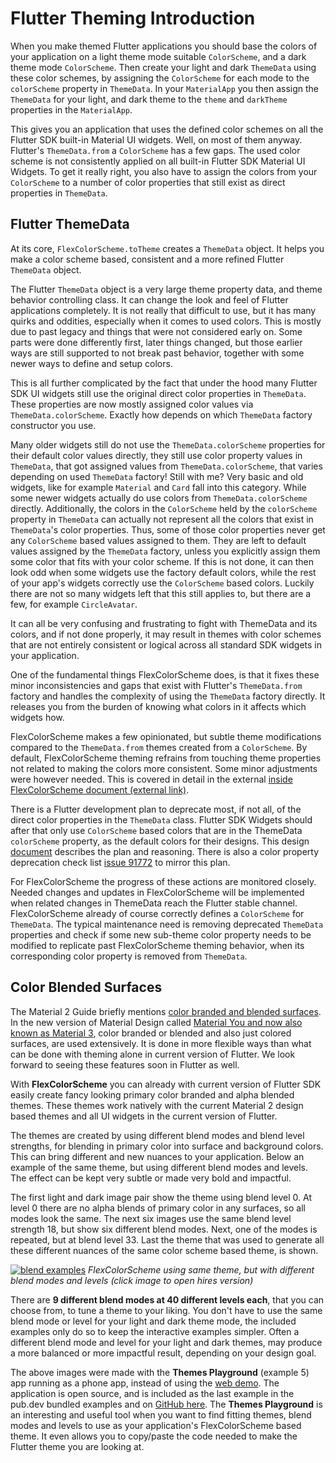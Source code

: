 # Flutter Theming Introduction

When you make themed Flutter applications you should base the colors of your
application on a light theme mode suitable `ColorScheme`, and a dark theme mode
`ColorScheme`. Then create your light and dark `ThemeData` using these color
schemes, by assigning the `ColorScheme` for each mode to the `colorScheme`
property in `ThemeData`. In your `MaterialApp` you then assign the `ThemeData`
for your light, and dark theme to the `theme` and `darkTheme` properties
in the `MaterialApp`.

This gives you an application that uses the defined color schemes on all the
Flutter SDK built-in Material UI widgets. Well, on most of them anyway.
Flutter's `ThemeData.from` a `ColorScheme` has a few gaps. The used color scheme
is not consistently applied on all built-in Flutter SDK Material UI Widgets.
To get it really right, you also have to assign the colors from your
`ColorScheme` to a number of color properties that still
exist as direct properties in `ThemeData`.

## Flutter ThemeData

At its core, `FlexColorScheme.toTheme` creates a `ThemeData` object. It helps
you make a color scheme based, consistent and a more refined
Flutter `ThemeData` object.

The Flutter `ThemeData` object is a very large theme property data,
and theme behavior controlling class. It can change the look and feel of Flutter
applications completely. It is not really that difficult to use, but it has many
quirks and oddities, especially when it comes to used colors. This is mostly
due to past legacy and things that were not considered early on. Some parts were
done differently first, later things changed, but those earlier ways are
still supported to not break past behavior, together with some newer ways to
define and setup colors.

This is all further complicated by the fact that
under the hood many Flutter SDK UI widgets still use the original direct color
properties in `ThemeData`. These properties are now mostly assigned color
values via `ThemeData.colorScheme`. Exactly how depends on which
`ThemeData` factory constructor you use.

Many older widgets still do not use the `ThemeData.colorScheme` properties for
their default color values directly, they still use color property values in
`ThemeData`, that got assigned values from `ThemeData.colorScheme`, that varies
depending on used `ThemeData` factory! Still with me?
Very basic and old widgets, like for example `Material` and `Card` fall into
this category.
While some newer widgets actually do use colors from `ThemeData.colorScheme`
directly. Additionally, the colors in the
`ColorScheme` held by the `colorScheme` property in `ThemeData` can actually not
represent all the colors that exist in `ThemeData`'s color properties. Thus, some
of those color properties never get any `ColorScheme` based values assigned to
them. They are left to default values assigned by the `ThemeData` factory,
unless you explicitly assign them some color that fits with your color scheme.
If this is not done, it can then look odd when some widgets use the factory
default colors, while the rest of your app's widgets correctly use the
`ColorScheme` based colors. Luckily there are not so many widgets left that this
still applies to, but there are a few, for example `CircleAvatar`.

It can all be very confusing and frustrating to fight with ThemeData and its
colors, and if not done properly, it may result in themes with color schemes
that are not entirely consistent or logical across all standard SDK
widgets in your application.

One of the fundamental things FlexColorScheme does, is that it fixes these minor
inconsistencies and gaps that exist with Flutter's `ThemeData.from` factory
and handles the complexity of using the `ThemeData` factory directly. It
releases you from the burden of knowing what colors in it affects which widgets
how.

FlexColorScheme makes a few opinionated, but subtle theme modifications compared
to the `ThemeData.from` themes created from a `ColorScheme`. By default,
FlexColorScheme theming refrains from touching theme properties not related
to making the colors more consistent. Some minor adjustments were however
needed. This is covered in detail in the external
[inside FlexColorScheme document (external link)](https://github.com/rydmike/flex_color_scheme/blob/master/INSIDE.md).

There is a Flutter development plan to deprecate most, if not all, of the direct
color properties in the `ThemeData` class. Flutter SDK Widgets should after that
only use `ColorScheme` based colors that are in the ThemeData `colorScheme`
property, as the default colors for their designs. This design
[document](https://flutter.dev/go/material-theme-system-updates)
describes the plan and reasoning. There is also a color property deprecation
check list [issue 91772](https://github.com/flutter/flutter/issues/91772) to
mirror this plan.

For FlexColorScheme the progress of these actions are monitored
closely. Needed changes and updates in FlexColorScheme will be implemented when
related changes in ThemeData reach the Flutter stable channel. FlexColorScheme
already of course correctly defines a `ColorScheme` for `ThemeData`. The
typical maintenance need is removing deprecated `ThemeData` properties and check
if some new sub-theme color property needs to be modified to replicate past
FlexColorScheme theming behavior, when its corresponding color property is
removed from `ThemeData`.

## Color Blended Surfaces

The Material 2 Guide briefly mentions
[color branded and blended surfaces](https://material.io/design/color/dark-theme.html#properties).
In the new version of Material Design called [Material You and now also known as
Material 3](https://m3.material.io/), color branded or blended and also
just colored surfaces, are used extensively. It is done in more flexible ways
than what can be done with theming alone in current version of Flutter. We look
forward to seeing these features soon in Flutter as well.

With **FlexColorScheme** you can already with current version of Flutter SDK
easily create fancy looking primary color branded
and alpha blended themes. These themes work natively with the current Material
2 design based themes and all UI widgets in the current version of Flutter.

The themes are created by using different blend modes and blend level strengths,
for blending in primary color into surface and background colors. This can bring
different and new nuances to your application. Below an example of the
same theme, but using different blend modes and levels. The effect can be kept
very subtle or made very bold and impactful.

The first light and dark image pair show the theme using blend level 0.
At level 0 there are no alpha blends of primary color in any surfaces, so all
modes look the same. The next six images use the same blend level strength 18,
but show six different blend modes. Next, one of the modes is repeated,
but at blend level 33. Last the theme that was used to generate all these
different nuances of the same color scheme based theme, is shown.

[<img src="https://rydmike.com/assets_fcsv4/06-blend-examples.jpg?raw=true" alt="blend examples"/>](
https://rydmike.com/assets_fcsv4/06-blend-examples.png?raw=true)
_FlexColorScheme using same theme, but with
different blend modes and levels (click image to open hires version)_

There are **9 different blend modes at 40 different levels each**, that you can
choose from, to tune a theme to your liking. You don't have to use the
same blend mode or level for your light and dark theme mode, the included
examples only do so to keep the interactive examples simpler. Often a
different blend mode and level for your light and dark themes, may produce
a more balanced or more impactful result, depending on your design goal.

The above images were made with the **Themes Playground** (example 5) app
running as a phone app, instead of using the
[web demo](https://rydmike.com/flexcolorschemeV4Tut5).
The application is open source, and is included as the last example in the
pub.dev bundled examples and on
[GitHub here](https://github.com/rydmike/flex_color_scheme/tree/master/example/lib/example5).
The **Themes Playground** is an interesting and useful tool when you want to
find fitting themes, blend modes and levels to use as your application's
FlexColorScheme based theme. It even allows you to copy/paste the code needed
to make the Flutter theme you are looking at.
